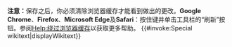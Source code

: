 <span id="clearprefcache">'''注意：'''保存之后，你必须清除浏览器缓存才能看到做出的更改。<span class="nomobile">'''Google Chrome'''、'''Firefox'''、'''Microsoft Edge'''及'''Safari'''：按住{{key press|Shift}}键并单击工具栏的“刷新”按钮。</span>参阅[[Help:绕过浏览器缓存|Help:绕过浏览器缓存]]以获取更多帮助。</span>
{{#invoke:Special wikitext|displayWikitext}}